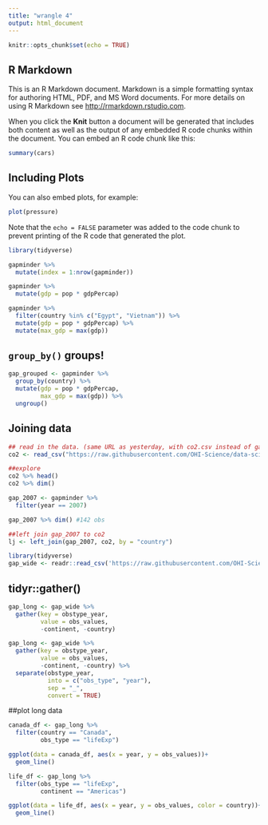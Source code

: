 ```yaml
---
title: "wrangle 4"
output: html_document
---
```


```r
knitr::opts_chunk$set(echo = TRUE)
```

## R Markdown

This is an R Markdown document. Markdown is a simple formatting syntax for authoring HTML, PDF, and MS Word documents. For more details on using R Markdown see <http://rmarkdown.rstudio.com>.

When you click the **Knit** button a document will be generated that includes both content as well as the output of any embedded R code chunks within the document. You can embed an R code chunk like this:

```r
summary(cars)
```

## Including Plots

You can also embed plots, for example:

```r
plot(pressure)
```

Note that the `echo = FALSE` parameter was added to the code chunk to prevent printing of the R code that generated the plot.

```r
library(tidyverse)
```

```r
gapminder %>% 
  mutate(index = 1:nrow(gapminder))
```

```r
gapminder %>% 
  mutate(gdp = pop * gdpPercap)
```

```r
gapminder %>% 
  filter(country %in% c("Egypt", "Vietnam")) %>% 
  mutate(gdp = pop * gdpPercap) %>%
  mutate(max_gdp = max(gdp))
```

## `group_by()` groups!
```r
gap_grouped <- gapminder %>%
  group_by(country) %>% 
  mutate(gdp = pop * gdpPercap,
         max_gdp = max(gdp)) %>%
  ungroup()
```


## Joining data
```r
## read in the data. (same URL as yesterday, with co2.csv instead of gapminder.csv)
co2 <- read_csv("https://raw.githubusercontent.com/OHI-Science/data-science-training/master/data/co2.csv")

##explore
co2 %>% head()
co2 %>% dim()

gap_2007 <- gapminder %>% 
  filter(year == 2007)

gap_2007 %>% dim() #142 obs

##left join gap_2007 to co2
lj <- left_join(gap_2007, co2, by = "country")

```

```r
library(tidyverse)
gap_wide <- readr::read_csv('https://raw.githubusercontent.com/OHI-Science/data-science-training/master/data/gapminder_wide.csv')
```

## tidyr::gather()
```r
gap_long <- gap_wide %>% 
  gather(key = obstype_year,
         value = obs_values,
         -continent, -country)

```

```r
gap_long <- gap_wide %>% 
  gather(key = obstype_year,
         value = obs_values,
         -continent, -country) %>% 
  separate(obstype_year,
           into = c("obs_type", "year"),
           sep = "_",
           convert = TRUE)
```


##plot long data
```r
canada_df <- gap_long %>% 
  filter(country == "Canada",
         obs_type == "lifeExp")

ggplot(data = canada_df, aes(x = year, y = obs_values))+
  geom_line()
```


```r
life_df <- gap_long %>% 
  filter(obs_type == "lifeExp",
         continent == "Americas")

ggplot(data = life_df, aes(x = year, y = obs_values, color = country))+
  geom_line()
```


